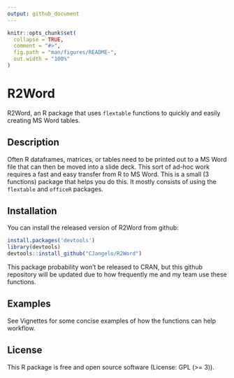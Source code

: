 ```yaml
---
output: github_document
---
```


<!-- README.md is generated from README.Rmd. Please edit that file -->

```r
knitr::opts_chunk$set(
  collapse = TRUE,
  comment = "#>",
  fig.path = "man/figures/README-",
  out.width = "100%"
)
```

# R2Word

<!-- badges: start -->
<!-- badges: end -->

R2Word, an R package that uses `flextable` functions to quickly and easily creating MS Word tables.

## Description 

Often R dataframes, matrices, or tables need to be printed out to a MS Word file that can then be moved into a slide deck. This sort of ad-hoc work requires a fast and easy transfer from R to MS Word. This is a small (3 functions) package that helps you do this. It mostly consists of using the `flextable` and `officeR` packages.  

## Installation

You can install the released version of R2Word from github:

``` r
install.packages('devtools')
library(devtools)
devtools::install_github("CJangelo/R2Word")

```
This package probability won't be released to CRAN, but this github repository will be updated due to how frequently me and my team use these functions. 


## Examples

See Vignettes for some concise examples of how the functions can help workflow.

## License

This R package is free and open source software (License: GPL (>= 3)).


